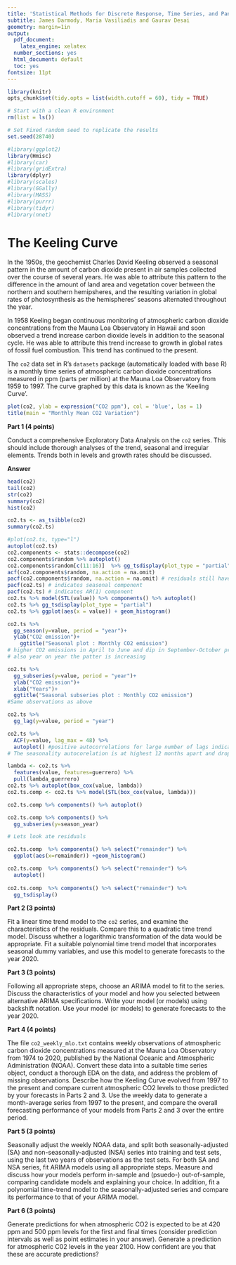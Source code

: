 ```yaml
---
title: 'Statistical Methods for Discrete Response, Time Series, and Panel Data (W271): Lab 2'
subtitle: James Darmody, Maria Vasiliadis and Gaurav Desai
geometry: margin=1in
output:
  pdf_document:
    latex_engine: xelatex
  number_sections: yes
  html_document: default
  toc: yes
fontsize: 11pt
---
```


```r
library(knitr)
opts_chunk$set(tidy.opts = list(width.cutoff = 60), tidy = TRUE)

# Start with a clean R environment
rm(list = ls())

# Set Fixed random seed to replicate the results
set.seed(28740)

#library(ggplot2)
library(Hmisc)
#library(car)
#library(gridExtra)
library(dplyr)
#library(scales)
#library(GGally)
#library(MASS)
#library(purrr)
#library(tidyr)
#library(nnet)
```

# The Keeling Curve

In the 1950s, the geochemist Charles David Keeling observed a seasonal pattern in the amount of carbon dioxide present in air samples collected over the course of several years. He was able to attribute this pattern to the difference in the amount of land area and vegetation cover between the northern and southern hemipsheres, and the resulting variation in global rates of photosynthesis as the hemispheres' seasons alternated throughout the year. 

In 1958 Keeling began continuous monitoring of atmospheric carbon dioxide concentrations from the Mauna Loa Observatory in Hawaii and soon observed a trend increase carbon dioxide levels in addition to the seasonal cycle. He was able to attribute this trend increase to growth in global rates of fossil fuel combustion. This trend has continued to the present.

The `co2` data set in R's `datasets` package (automatically loaded with base R) is a monthly time series of atmospheric carbon dioxide concentrations measured in ppm (parts per million) at the Mauna Loa Observatory from 1959 to 1997. The curve graphed by this data is known as the 'Keeling Curve'.

```r
plot(co2, ylab = expression("CO2 ppm"), col = 'blue', las = 1)
title(main = "Monthly Mean CO2 Variation")
```

\newpage

**Part 1 (4 points)**

Conduct a comprehensive Exploratory Data Analysis on the `co2` series. This should include thorough analyses of the trend, seasonal and irregular elements. Trends both in levels and growth rates should be discussed.

**Answer**
```r
head(co2)
tail(co2)
str(co2)
summary(co2)
hist(co2)

co2.ts <- as_tsibble(co2)
summary(co2.ts)

#plot(co2.ts, type="l")
autoplot(co2.ts)
co2.components <- stats::decompose(co2) 
co2.components$random %>% autoplot()
co2.components$random[c(11:16)]  %>% gg_tsdisplay(plot_type = "partial")
acf(co2.components$random, na.action = na.omit)
pacf(co2.components$random, na.action = na.omit) # residuals still have lot of autocorrelations
pacf(co2.ts) # indicates seasonal component
pacf(co2.ts) # indicates AR(1) component
co2.ts %>% model(STL(value)) %>% components() %>% autoplot()
co2.ts %>% gg_tsdisplay(plot_type = "partial")
co2.ts %>% ggplot(aes(x = value)) + geom_histogram()

co2.ts %>%
  gg_season(y=value, period = "year")+
  ylab("CO2 emission")+
    ggtitle("Seasonal plot : Monthly CO2 emission")
# higher CO2 emissions in April to June and dip in September-October probably due to differnce in northan hemisphere and southern hemisphere attributes (like population, vegotation etc.)
# also year on year the patter is increasing

co2.ts %>%
  gg_subseries(y=value, period = "year")+
  ylab("CO2 emission")+
  xlab("Years")+
  ggtitle("Seasonal subseries plot : Monthly CO2 emission")
#Same observations as above

co2.ts %>%
  gg_lag(y=value, period = "year")

co2.ts %>% 
  ACF(y=value, lag_max = 48) %>%
  autoplot() #positive autocorrelations for large number of lags indicate seasonality. 
# The seasonality autocorelation is at highest 12 months apart and drop s at around 6 months interval.

lambda <- co2.ts %>%
  features(value, features=guerrero) %>%
  pull(lambda_guerrero)
co2.ts %>% autoplot(box_cox(value, lambda))
co2.ts.comp <- co2.ts %>% model(STL(box_cox(value, lambda))) 

co2.ts.comp %>% components() %>% autoplot()

co2.ts.comp %>% components() %>%
  gg_subseries(y=season_year)

# Lets look ate residuals

co2.ts.comp  %>% components() %>% select("remainder") %>%
  ggplot(aes(x=remainder)) +geom_histogram()

co2.ts.comp  %>% components() %>% select("remainder") %>%
  autoplot()
  
co2.ts.comp  %>% components() %>% select("remainder") %>%
  gg_tsdisplay()
```

**Part 2 (3 points)**

Fit a linear time trend model to the `co2` series, and examine the characteristics of the residuals. Compare this to a quadratic time trend model. Discuss whether a logarithmic transformation of the data would be appropriate. Fit a suitable polynomial time trend model that incorporates seasonal dummy variables, and use this model to generate forecasts to the year 2020. 

**Part 3 (3 points)**

Following all appropriate steps, choose an ARIMA model to fit to the series. Discuss the characteristics of your model and how you selected between alternative ARIMA specifications. Write your model (or models) using backshift notation. Use your model (or models) to generate forecasts to the year 2020. 

**Part 4 (4 points)**

The file `co2_weekly_mlo.txt` contains weekly observations of atmospheric carbon dioxide concentrations measured at the Mauna Loa Observatory from 1974 to 2020, published by the National Oceanic and Atmospheric Administration (NOAA). Convert these data into a suitable time series object, conduct a thorough EDA on the data, and address the problem of missing observations. Describe how the Keeling Curve evolved from 1997 to the present and compare current atmospheric CO2 levels to those predicted by your forecasts in Parts 2 and 3. Use the weekly data to generate a month-average series from 1997 to the present, and compare the overall forecasting performance of your models from Parts 2 and 3 over the entire period.  

**Part 5 (3 points)**

Seasonally adjust the weekly NOAA data, and split both seasonally-adjusted (SA) and non-seasonally-adjusted (NSA) series into training and test sets, using the last two years of observations as the test sets. For both SA and NSA series, fit ARIMA models using all appropriate steps. Measure and discuss how your models perform in-sample and (psuedo-) out-of-sample, comparing candidate models and explaining your choice. In addition, fit a polynomial time-trend model to the seasonally-adjusted series and compare its performance to that of your ARIMA model.

**Part 6 (3 points)**

Generate predictions for when atmospheric CO2 is expected to be at 420 ppm and 500 ppm levels for the first and final times (consider prediction intervals as well as point estimates in your answer). Generate a prediction for atmospheric C02 levels in the year 2100. How confident are you that these are accurate predictions?










